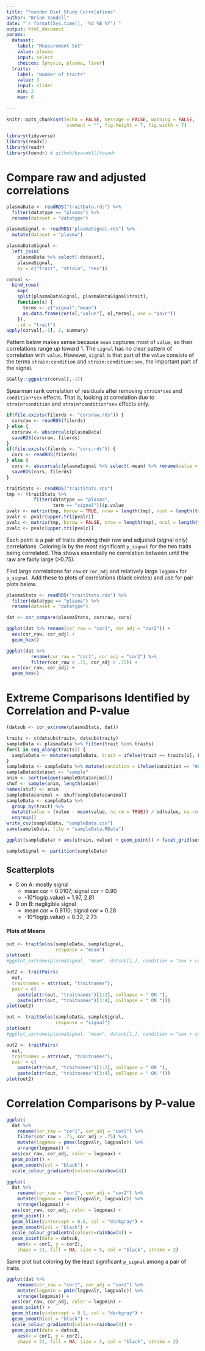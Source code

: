 ```yaml
---
title: "Founder Diet Study Correlations"
author: "Brian Yandell"
date: "`r format(Sys.time(), '%d %B %Y')`"
output: html_document
params:
  dataset:
    label: "Measurement Set"
    value: plasma
    input: select
    choices: [physio, plasma, liver]
  traits:
    label: "Number of traits"
    value: 3
    input: slider
    min: 2
    max: 6
    
---
```


```r
knitr::opts_chunk$set(echo = FALSE, message = FALSE, warning = FALSE,
                      comment = "", fig.height = 7, fig.width = 7)
```

```r
library(tidyverse)
library(readxl)
library(readr)
library(foundr) # github/byandell/foundr
```

# Compare raw and adjusted correlations

```r
plasmaData <- readRDS("traitData.rds") %>%
  filter(datatype == "plasma") %>%
  rename(dataset = "datatype")
```

```r
plasmaSignal <- readRDS("plasmaSignal.rds") %>%
  mutate(dataset = "plasma")
```

```r
plasmaDataSignal <- 
  left_join(
    plasmaData %>% select(-dataset),
    plasmaSignal,
    by = c("trait", "strain", "sex"))
```

```r
corval <- 
  bind_rows(
    map(
    split(plasmaDataSignal, plasmaDataSignal$trait),
    function(x) {
      terms <- c("signal","mean")
      as.data.frame(cor(x[,"value"], x[,terms], use = "pair"))
    }),
    .id = "trait")
apply(corval[,-1], 2, summary)
```

Pattern below makes sense because `mean` captures most of `value`, so their correlations range up toward 1. The `signal` has no clear pattern of correlation with `value`. However, `signal` is that part of the `value` consists of the terms `strain:condition` and `strain:condition:sex`, the important part of the signal.

```r
GGally::ggpairs(corval[,-1])
```


Spearman rank correlation of residuals after removing `strain*sex` and `condition*sex` effects.
That is, looking at correlation due to `strain*condition` and `strain*condition*sex` effects only.

```r
if(file.exists(filerds <- "corsraw.rds")) {
  corsraw <- readRDS(filerds)
} else {
  corsraw <- abscorcalc(plasmaData)
  saveRDS(corsraw, filerds)  
}
if(file.exists(filerds <- "cors.rds")) {
  cors <- readRDS(filerds)
} else {
  cors <- abscorcalc(plasmaSignal %>% select(-mean) %>% rename(value = "signal"))
  saveRDS(cors, filerds)  
}
```

```r
traitStats <- readRDS("traitStats.rds")
tmp <- (traitStats %>%
          filter(datatype == "plasma",
                 term == "signal"))$p.value
pvalr <- matrix(tmp, byrow = TRUE, nrow = length(tmp), ncol = length(tmp))
pvalr <- pvalr[upper.tri(pvalr)]
pvalc <- matrix(tmp, byrow = FALSE, nrow = length(tmp), ncol = length(tmp))
pvalc <- pvalc[upper.tri(pvalc)]
```

Each point is a pair of traits showing their raw and adjusted (signal only) correlations. Coloring is by the most significant `p_signal`
for the two traits being correlated. This shows essentially no correlation between  until the raw are fairly large (>0.75). 

Find large correlations for `raw` or `cor_adj` and relatively large `logpmax` for `p_signal`. Add these to plots of correlations (black circles) and use for pair
plots below.

```r
plasmaStats <- readRDS("traitStats.rds") %>%
  filter(datatype == "plasma") %>%
  rename(dataset = "datatype")
```

```r
dat <- cor_compare(plasmaStats, corsraw, cors)
```

```r
ggplot(dat %>% rename(cor_raw = "cor1", cor_adj = "cor2")) +
  aes(cor_raw, cor_adj) +
  geom_hex()
```


```r
ggplot(dat %>%
         rename(cor_raw = "cor1", cor_adj = "cor2") %>%
         filter(cor_raw > .75, cor_adj > .75)) +
  aes(cor_raw, cor_adj) +
  geom_hex()
```

# Extreme Comparisons Identified by Correlation and P-value

```r
(datsub <- cor_extreme(plasmaStats, dat))
```

```r
traits <- c(datsub$traitx, datsub$traity) 
sampleData <- plasmaData %>% filter(trait %in% traits)
for(i in seq_along(traits)) {
  sampleData <- mutate(sampleData, trait = ifelse(trait == traits[i], LETTERS[i], trait))
}
sampleData <- sampleData %>% mutate(condition = ifelse(condition == "HC_LF", "X", "Y"))
sampleData$dataset <- "sample"
anim <- sort(unique(sampleData$animal))
shuf <- sample(anim, length(anim))
names(shuf) <- anim
sampleData$animal <- shuf[sampleData$animal]
sampleData <- sampleData %>%
  group_by(trait) %>%
  mutate(value = (value - mean(value, na.rm = TRUE)) / sd(value, na.rm = TRUE)) %>%
  ungroup()
write_csv(sampleData, "sampleData.csv")
save(sampleData, file = "sampleData.RData")

ggplot(sampleData) + aes(strain, value) + geom_point() + facet_grid(sex+condition ~ trait)
```

```r
sampleSignal <- partition(sampleData)
```

## Scatterplots

- C on A: mostly signal
  + mean cor = 0.0107; signal cor = 0.90
  + -10*log(p.value) = 1.97, 2.81
- D on B: negligible signal
  + mean cor = 0.8110; signal cor = 0.28
  + -10*log(p.value) = 0.32, 2.73

#### Plots of Means

```r
out <- traitSolos(sampleData, sampleSignal,
                  response = "mean")
plot(out)
#ggplot_extreme(plasmaSignal, "mean", datsub[1,], condition = "sex + condition")
```

```r
out2 <- traitPairs(
  out,
  traitnames = attr(out, "traitnames"),
  pair = c(
    paste(attr(out, "traitnames")[1:2], collapse = " ON "),
    paste(attr(out, "traitnames")[3:4], collapse = " ON ")))
plot(out2)
```

```r
out <- traitSolos(sampleData, sampleSignal,
                  response = "signal")
plot(out)
#ggplot_extreme(plasmaSignal, "mean", datsub[1,], condition = "sex + condition")
```

```r
out2 <- traitPairs(
  out,
  traitnames = attr(out, "traitnames"),
  pair = c(
    paste(attr(out, "traitnames")[1:2], collapse = " ON "),
    paste(attr(out, "traitnames")[3:4], collapse = " ON ")))
plot(out2)
```

# Correlation Comparisons by P-value

```r
ggplot(
  dat %>%
    rename(cor_raw = "cor1", cor_adj = "cor2") %>%
    filter(cor_raw > .75, cor_adj > .75) %>%
    mutate(logpmax = pmax(logpvalr, logpvalc)) %>%
    arrange(logpmax)) +
  aes(cor_raw, cor_adj, color = logpmax) +
  geom_point() +
  geom_smooth(col = "black") + 
  scale_colour_gradientn(colours=rainbow(4))
```


```r
ggplot(
  dat %>%
    rename(cor_raw = "cor1", cor_adj = "cor2") %>%
    mutate(logpmax = pmax(logpvalr, logpvalc)) %>%
    arrange(logpmax)) +
  aes(cor_raw, cor_adj, color = logpmax) +
  geom_point() +
  geom_hline(yintercept = 0.5, col = "darkgray") +
  geom_smooth(col = "black") + 
  scale_colour_gradientn(colours=rainbow(4)) +
  geom_point(data = datsub, 
    aes(x = cor1, y = cor2), 
    shape = 21, fill = NA, size = 5, col = "black", stroke = 2)
```

Same plot but coloring by the least significant `p_signal` among a pair of traits.

```r
ggplot(dat %>%
    rename(cor_raw = "cor1", cor_adj = "cor2") %>%
    mutate(logpmin = pmin(logpvalr, logpvalc)) %>%
    arrange(logpmin)) +
  aes(cor_raw, cor_adj, color = logpmin) +
  geom_point() +
  geom_hline(yintercept = 0.5, col = "darkgray") +
  geom_smooth(col = "black") + 
  scale_colour_gradientn(colours=rainbow(4)) +
  geom_point(data = datsub, 
    aes(x = cor1, y = cor2), 
    shape = 21, fill = NA, size = 5, col = "black", stroke = 2)
```

